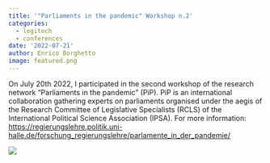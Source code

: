 ```yaml
---
title: '"Parliaments in the pandemic" Workshop n.2'
categories:
  - legitech
  - conferences
date: '2022-07-21'
author: Enrico Borghetto
image: featured.png
---
```


On July 20th 2022, I participated in the second workshop of the research network "Parliaments in the pandemic" (PiP). PiP is an international collaboration gathering experts on parliaments organised under the aegis of the Research Committee of Legislative Specialists (RCLS) of the International Political Science Association (IPSA). For more information: <https://regierungslehre.politik.uni-halle.de/forschung_regierungslehre/parlamente_in_der_pandemie/>

![](images/Pip_network.png)
